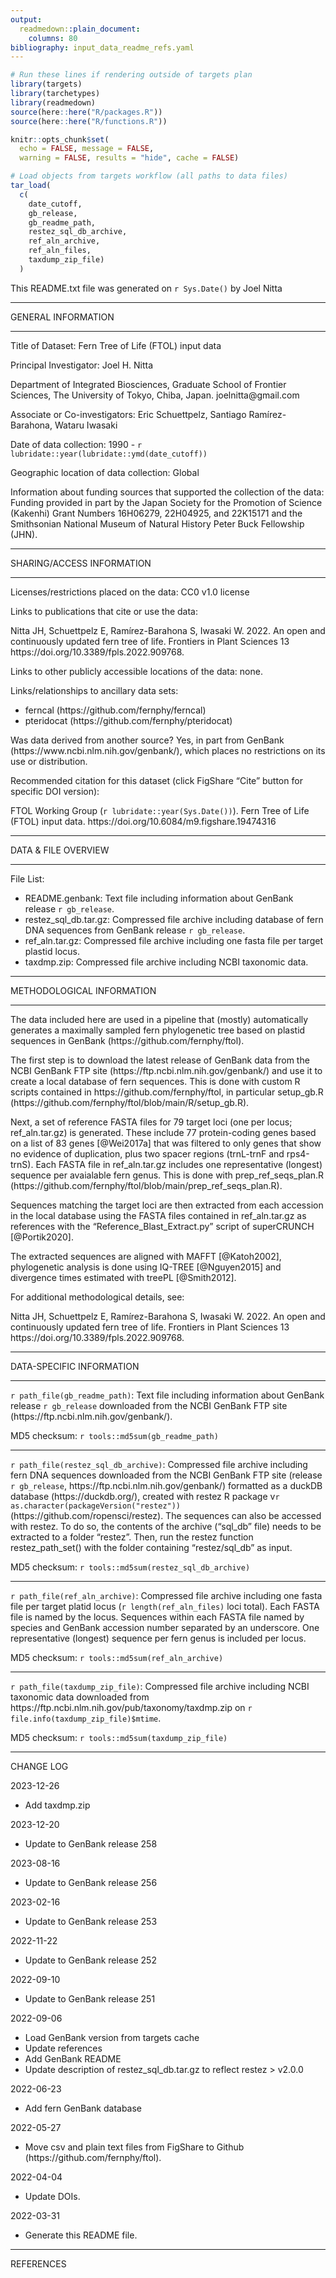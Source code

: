```yaml
---
output: 
  readmedown::plain_document:
    columns: 80
bibliography: input_data_readme_refs.yaml
---
```


```r
# Run these lines if rendering outside of targets plan
library(targets)
library(tarchetypes)
library(readmedown)
source(here::here("R/packages.R"))
source(here::here("R/functions.R"))
```

```r
knitr::opts_chunk$set(
  echo = FALSE, message = FALSE,
  warning = FALSE, results = "hide", cache = FALSE)

# Load objects from targets workflow (all paths to data files)
tar_load(
  c(
    date_cutoff,
    gb_release,
    gb_readme_path,
    restez_sql_db_archive,
    ref_aln_archive,
    ref_aln_files,
    taxdump_zip_file)
  )
```

This README.txt file was generated on `r Sys.Date()` by Joel Nitta

-------------------- 

GENERAL INFORMATION 

------------------

Title of Dataset: Fern Tree of Life (FTOL) input data

Principal Investigator: Joel H. Nitta

Department of Integrated Biosciences, Graduate School of Frontier Sciences,
The University of Tokyo, Chiba, Japan. joelnitta@gmail.com

Associate or Co-investigators: Eric Schuettpelz, Santiago Ramírez-Barahona, Wataru Iwasaki

Date of data collection: 1990 - `r lubridate::year(lubridate::ymd(date_cutoff))`

Geographic location of data collection: Global

Information about funding sources that supported the collection of the data:
Funding provided in part by the Japan Society for the Promotion of Science
(Kakenhi) Grant Numbers 16H06279, 22H04925, and 22K15171 and the Smithsonian
National Museum of Natural History Peter Buck Fellowship (JHN).

--------------------------

SHARING/ACCESS INFORMATION

--------------------------

Licenses/restrictions placed on the data: CC0 v1.0 license

Links to publications that cite or use the data:

Nitta JH, Schuettpelz E, Ramírez-Barahona S, Iwasaki W. 2022. An open and 
continuously updated fern tree of life. Frontiers in Plant Sciences 13
https://doi.org/10.3389/fpls.2022.909768.

Links to other publicly accessible locations of the data: none.

Links/relationships to ancillary data sets:

- ferncal (https://github.com/fernphy/ferncal)
- pteridocat (https://github.com/fernphy/pteridocat)

Was data derived from another source? Yes, in part from GenBank (https://www.ncbi.nlm.nih.gov/genbank/),
which places no restrictions on its use or distribution.

Recommended citation for this dataset (click FigShare "Cite" button for specific DOI version): 

FTOL Working Group (`r lubridate::year(Sys.Date())`). Fern Tree of Life (FTOL) input data.
https://doi.org/10.6084/m9.figshare.19474316

--------------------

DATA & FILE OVERVIEW

--------------------

File List:

- README.genbank: Text file including information about GenBank release `r gb_release`.
- restez_sql_db.tar.gz: Compressed file archive including database of fern DNA sequences from GenBank release `r gb_release`.
- ref_aln.tar.gz: Compressed file archive including one fasta file per target plastid locus.
- taxdmp.zip: Compressed file archive including NCBI taxonomic data.

--------------------------

METHODOLOGICAL INFORMATION

--------------------------

The data included here are used in a pipeline that (mostly) automatically
generates a maximally sampled fern phylogenetic tree based on plastid sequences
in GenBank (https://github.com/fernphy/ftol).

The first step is to download the latest release of GenBank data from the NCBI
GenBank FTP site (https://ftp.ncbi.nlm.nih.gov/genbank/) and use it to create a
local database of fern sequences. This is done with custom R scripts contained
in https://github.com/fernphy/ftol, in particular setup_gb.R
(https://github.com/fernphy/ftol/blob/main/R/setup_gb.R).

Next, a set of reference FASTA files for 79 target loci (one per locus;
ref_aln.tar.gz) is generated. These include 77 protein-coding genes based on a
list of 83 genes [@Wei2017a] that was filtered to only genes that show no
evidence of duplication, plus two spacer regions (trnL-trnF and rps4-trnS). Each
FASTA file in ref_aln.tar.gz includes one representative (longest) sequence per
avaialable fern genus. This is done with prep_ref_seqs_plan.R
(https://github.com/fernphy/ftol/blob/main/prep_ref_seqs_plan.R).

Sequences matching the target loci are then extracted from each accession in the
local database using the FASTA files contained in ref_aln.tar.gz as references
with the "Reference_Blast_Extract.py" script of superCRUNCH [@Portik2020].

The extracted sequences are aligned with MAFFT [@Katoh2002], phylogenetic
analysis is done using IQ-TREE [@Nguyen2015] and divergence times estimated with
treePL [@Smith2012]. 

For additional methodological details, see:

Nitta JH, Schuettpelz E, Ramírez-Barahona S, Iwasaki W. 2022. An open and 
continuously updated fern tree of life. Frontiers in Plant Sciences 13
https://doi.org/10.3389/fpls.2022.909768.

--------------------------

DATA-SPECIFIC INFORMATION

--------------------------

`r path_file(gb_readme_path)`: Text file including information about GenBank
release `r gb_release` downloaded from the NCBI GenBank FTP site
(https://ftp.ncbi.nlm.nih.gov/genbank/).

MD5 checksum: `r tools::md5sum(gb_readme_path)`

--------------------------

`r path_file(restez_sql_db_archive)`: Compressed file archive including fern DNA
sequences downloaded from the NCBI GenBank FTP site (release `r gb_release`,
https://ftp.ncbi.nlm.nih.gov/genbank/) formatted as a duckDB database
(https://duckdb.org/), created with restez R package
v`r as.character(packageVersion("restez"))` (https://github.com/ropensci/restez).
The sequences can also be accessed with restez. To do so, the contents of the
archive ("sql_db" file) needs to be extracted to a folder "restez". Then, run
the restez function restez_path_set() with the folder containing "restez/sql_db"
as input.

MD5 checksum: `r tools::md5sum(restez_sql_db_archive)`

--------------------------

`r path_file(ref_aln_archive)`: Compressed file archive including one fasta file
per target platid locus (`r length(ref_aln_files)` loci total). Each FASTA file
is named by the locus. Sequences within each FASTA file named by species and
GenBank accession number separated by an underscore. One representative
(longest) sequence per fern genus is included per locus.

MD5 checksum: `r tools::md5sum(ref_aln_archive)`

--------------------------

`r path_file(taxdump_zip_file)`: Compressed file archive including NCBI
taxonomic data downloaded from https://ftp.ncbi.nlm.nih.gov/pub/taxonomy/taxdmp.zip
on `r file.info(taxdump_zip_file)$mtime`.

MD5 checksum: `r tools::md5sum(taxdump_zip_file)`

--------------------------

CHANGE LOG

2023-12-26

- Add taxdmp.zip

2023-12-20

- Update to GenBank release 258

2023-08-16

- Update to GenBank release 256

2023-02-16

- Update to GenBank release 253

2022-11-22

- Update to GenBank release 252

2022-09-10

- Update to GenBank release 251

2022-09-06

- Load GenBank version from targets cache
- Update references
- Add GenBank README
- Update description of restez_sql_db.tar.gz to reflect restez > v2.0.0

2022-06-23

- Add fern GenBank database

2022-05-27

- Move csv and plain text files from FigShare to Github (https://github.com/fernphy/ftol).

2022-04-04

- Update DOIs.

2022-03-31

- Generate this README file.

--------------------------

REFERENCES
